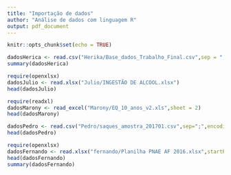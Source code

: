 ```yaml
---
title: "Importação de dados"
author: "Análise de dados com linguagem R"
output: pdf_document
---
```


```r
knitr::opts_chunk$set(echo = TRUE)
```

```r
dadosHerica <- read.csv("Herika/Base_dados_Trabalho_Final.csv",sep = ";")
summary(dadosHerica)
```

```r
require(openxlsx)
dadosJulio <- read.xlsx("Julio/INGESTÃO DE ALCOOL.xlsx") 
head(dadosJulio)
```

```r
require(readxl)
dadosMarony <- read_excel("Marony/EQ_10_anos_v2.xls",sheet = 2)
head(dadosMarony)
```


```r
dadosPedro <- read.csv("Pedro/saques_amostra_201701.csv",sep=";",encoding = "latin1")
head(dadosPedro)
```

```r
require(openxlsx)
dadosFernando <- read.xlsx("fernando/Planilha PNAE AF 2016.xlsx",startRow = 9)
head(dadosFernando)
summary(dadosFernando)
```

